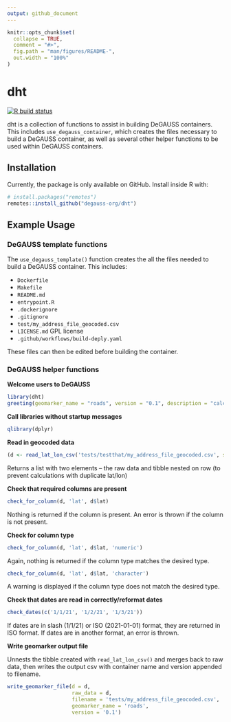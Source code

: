 ```yaml
---
output: github_document
---
```


<!-- README.md is generated from README.Rmd. Please edit that file -->

```r
knitr::opts_chunk$set(
  collapse = TRUE,
  comment = "#>",
  fig.path = "man/figures/README-",
  out.width = "100%"
)
```

# dht

<!-- badges: start -->
[![R build status](https://github.com/degauss-org/dht/workflows/R-CMD-check/badge.svg)](https://github.com/degauss-org/dht/actions)
<!-- badges: end -->

dht is a collection of functions to assist in building DeGAUSS containers. This includes `use_degauss_container`, which creates the files necessary to build a DeGAUSS container, as well as several other helper functions to be used within DeGAUSS containers.

## Installation

Currently, the package is only available on GitHub. Install inside R with:

``` r
# install.packages("remotes")
remotes::install_github("degauss-org/dht")
```

## Example Usage

### DeGAUSS template functions

The `use_degauss_template()` function creates the all the files needed to build a DeGAUSS container.  This includes:

   * `Dockerfile`
   * `Makefile`
   * `README.md`
   * `entrypoint.R`
   * `.dockerignore`
   * `.gitignore`
   * `test/my_address_file_geocoded.csv`
   * `LICENSE.md` GPL license
   * `.github/workflows/build-deply.yaml`
   
These files can then be edited before building the container.
   
### DeGAUSS helper functions

**Welcome users to DeGAUSS**

```r
library(dht)
greeting(geomarker_name = "roads", version = "0.1", description = "calculates proximity and length of nearby major roadways")
```

**Call libraries without startup messages**

```r
qlibrary(dplyr)
```


**Read in geocoded data**

```r
(d <- read_lat_lon_csv('tests/testthat/my_address_file_geocoded.csv', sf = T, project_to_crs = 5072))
```

Returns a list with two elements -- the raw data and tibble nested on row (to prevent calculations with duplicate lat/lon)

**Check that required columns are present**

```r
check_for_column(d, 'lat', d$lat)
```

Nothing is returned if the column is present.
An error is thrown if the column is not present.

**Check for column type**

```r
check_for_column(d, 'lat', d$lat, 'numeric')
```

Again, nothing is returned if the column type matches the desired type.

```r
check_for_column(d, 'lat', d$lat, 'character')
```

A warning is displayed if the column type does not match the desired type.

**Check that dates are read in correctly/reformat dates**

```r
check_dates(c('1/1/21', '1/2/21', '1/3/21'))
```

If dates are in slash (1/1/21) or ISO (2021-01-01) format, they are returned in ISO format. 
If dates are in another format, an error is thrown.

**Write geomarker output file**

Unnests the tibble created with `read_lat_lon_csv()` and merges back to raw data, then writes the output csv with container name and version appended to filename.

```r
write_geomarker_file(d = d, 
                     raw_data = d, 
                     filename = 'tests/my_address_file_geocoded.csv', 
                     geomarker_name = 'roads', 
                     version = '0.1')
```

